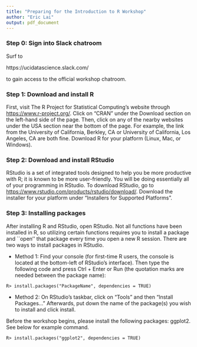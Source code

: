 ```yaml
---
title: "Preparing for the Introduction to R Workshop"
author: "Eric Lai"
output: pdf_document
---
```

### Step 0: Sign into Slack chatroom
Surf to 

https://ucidatascience.slack.com/

to gain access to the official workshop chatroom.

### Step 1: Download and install R
First, visit The R Project for Statistical Computing's website through <https://www.r-project.org/>. Click on "CRAN" under the Download section on the left-hand side of the page. Then, click on any of the nearby websites under the USA section near the bottom of the page. For example, the link from the University of California, Berkley, CA or University of California, Los Angeles, CA are both fine. Download R for your platform (Linux, Mac, or Windows).


### Step 2: Download and install RStudio
RStudio is a set of integrated tools designed to help you be more productive with R; it is known to be more user-friendly. You will be doing essentially all of your programming in RStudio. To download RStudio, go to <https://www.rstudio.com/products/rstudio/download/>. Download the installer for your platform under "Installers for Supported Platforms".

### Step 3: Installing packages
After installing R and RStudio, open RStudio. Not all functions have been installed in R, so utilizing certain functions requires you to install a package and ``open'' that package every time you open a new R session. There are two ways to install packages in RStudio.

* Method 1: Find your console (for first-time R users, the console is located at the bottom-left of RStudio's interface). Then type the following code and press Ctrl + Enter or Run (the quotation marks are needed between the package name):

```
R> install.packages("PackageName", dependencies = TRUE)
```

* Method 2: On RStudio's taskbar, click on "Tools" and then "Install Packages..." Afterwards, put down the name of the package(s) you wish to install and click install.

Before the workshop begins, please install the following packages: ggplot2. See below for example command.

```
R> install.packages("ggplot2", dependencies = TRUE)
```
